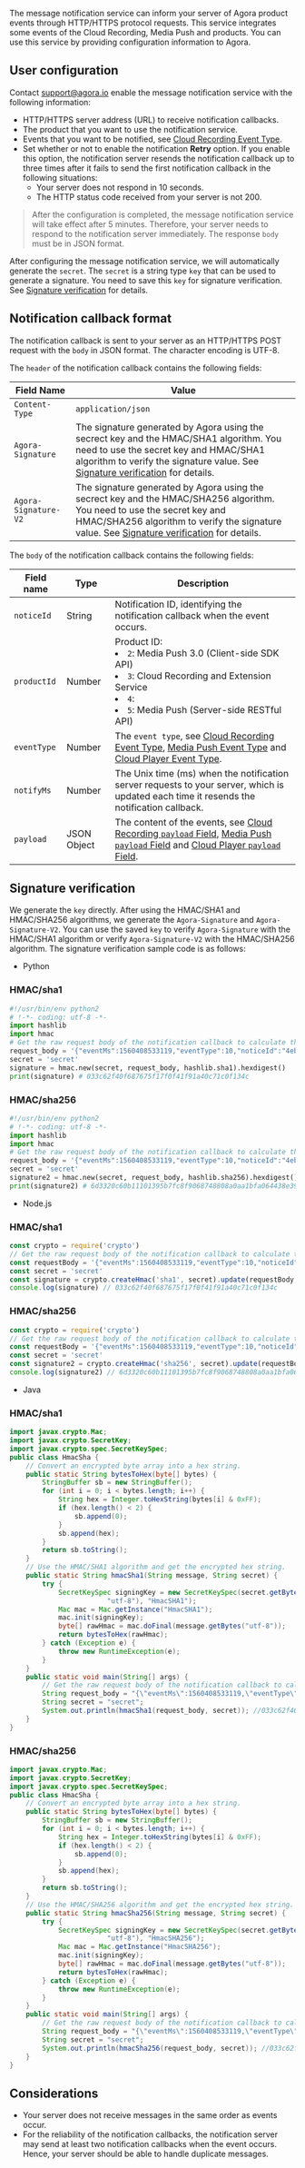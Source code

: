The message notification service can inform your server of Agora product events through HTTP/HTTPS protocol requests. This service integrates some events of the Cloud Recording, Media Push and <Vg k="MPULL" /> products. You can use this service by providing configuration information to Agora.

## User configuration

Contact support@agora.io enable the message notification service with the following information:

- HTTP/HTTPS server address (URL) to receive notification callbacks.
- The product that you want to use the notification service.
- Events that you want to be notified, see [Cloud Recording Event Type](/cloud-recording/reference/rest-api/rest-api-overview#a-nameeventacallback-events).
- Set whether or not to enable the notification **Retry** option. If you enable this option, the notification server resends the notification callback up to three times after it fails to send the first notification callback in the following situations:
  - Your server does not respond in 10 seconds.
  - The HTTP status code received from your server is not 200.

> After the configuration is completed, the message notification service will take effect after 5 minutes. Therefore, your server needs to respond to the notification server immediately. The response `body` must be in JSON format.

After configuring the message notification service, we will automatically generate the `secret`. The `secret` is a string type `key` that can be used to generate a signature. You need to save this `key` for signature verification. See [Signature verification](#signature) for details.

## Notification callback format

The notification callback is sent to your server as an HTTP/HTTPS POST request with the `body` in JSON format. The character encoding is UTF-8.

The `header` of the notification callback contains the following fields:

| Field Name        | Value              |
| ----------------- | ------------------ |
| `Content-Type`    | `application/json` |
| `Agora-Signature` | The signature generated by Agora using the secrect key and the HMAC/SHA1 algorithm. You need to use the secret key and HMAC/SHA1 algorithm to verify the signature value. See [Signature verification](#signature) for details.    |
| `Agora-Signature-V2` | The signature generated by Agora using the secrect key and the HMAC/SHA256 algorithm. You need to use the secret key and HMAC/SHA256 algorithm to verify the signature value. See [Signature verification](#signature) for details.           |

The `body` of the notification callback contains the following fields:

| Field name  | Type        | Description                                                  |
| ----------- | ----------- | ------------------------------------------------------------ |
| `noticeId`  | String      | Notification ID, identifying the notification callback when the event occurs. |
| `productId` | Number      | Product ID: <li>`2`: Media Push 3.0 (Client-side SDK API)</li><li>`3`: Cloud Recording and Extension Service</li><li>`4`: <Vg k="MPULL" /></li><li>`5`: Media Push (Server-side RESTful API)</li> |
| `eventType` | Number      | The `event type`, see [Cloud Recording Event Type](/cloud-recording/reference/rest-api/rest-api-overview#a-nameeventacallback-events), [Media Push Event Type](/media-push/reference/ncs-events#events-for-the-media-push) and [Cloud Player Event Type](/media-pull/reference/ncs-events). |
| `notifyMs`  | Number      | The Unix time (ms) when the notification server requests to your server, which is updated each time it resends the notification callback. |
| `payload`   | JSON Object | The content of the events, see [Cloud Recording `payload` Field](/cloud-recording/reference/rest-api/rest-api-overview#a-namepayloadafields-in-payload), [Media Push `payload` Field](/media-push/reference/ncs-events#events-for-the-media-push) and [Cloud Player `payload` Field](/media-pull/reference/ncs-events). |

<a name="signature"></a>
## Signature verification

We generate the `key` directly. After using the HMAC/SHA1 and HMAC/SHA256 algorithms, we generate the `Agora-Signature` and `Agora-Signature-V2`. You can use the saved `key` to verify `Agora-Signature` with the HMAC/SHA1 algorithm or verify `Agora-Signature-V2` with the HMAC/SHA256 algorithm.
The signature verification sample code is as follows:

- Python

### HMAC/sha1

```python
#!/usr/bin/env python2
# !-*- coding: utf-8 -*-
import hashlib
import hmac
# Get the raw request body of the notification callback to calculate the signature. request_body in the following code is a binary byte array before deserialization and not a dictionary after deserialization.
request_body = '{"eventMs":1560408533119,"eventType":10,"noticeId":"4eb720f0-8da7-11e9-a43e-53f411c2761f","notifyMs":1560408533119,"payload":{"a":"1","b":2},"productId":1}'
secret = 'secret'
signature = hmac.new(secret, request_body, hashlib.sha1).hexdigest()
print(signature) # 033c62f40f687675f17f0f41f91a40c71c0f134c
```


### HMAC/sha256

```python
#!/usr/bin/env python2
# !-*- coding: utf-8 -*-
import hashlib
import hmac
# Get the raw request body of the notification callback to calculate the signature. request_body in the following code is a binary byte array before deserialization and not a dictionary after deserialization.
request_body = '{"eventMs":1560408533119,"eventType":10,"noticeId":"4eb720f0-8da7-11e9-a43e-53f411c2761f","notifyMs":1560408533119,"payload":{"a":"1","b":2},"productId":1}'
secret = 'secret'
signature2 = hmac.new(secret, request_body, hashlib.sha256).hexdigest()
print(signature2) # 6d3320c60b11101395b7fc8f9068748808a0aa1bfa064438e39d1bc2c7d74d99
```

- Node.js

### HMAC/sha1

```javascript
const crypto = require('crypto')
// Get the raw request body of the notification callback to calculate the signature. requestBody in the following code is a binary byte array before deserialization, not an object after deserialization.
const requestBody = '{"eventMs":1560408533119,"eventType":10,"noticeId":"4eb720f0-8da7-11e9-a43e-53f411c2761f","notifyMs":1560408533119,"payload":{"a":"1","b":2},"productId":1}'
const secret = 'secret'
const signature = crypto.createHmac('sha1', secret).update(requestBody, 'utf8').digest('hex')
console.log(signature) // 033c62f40f687675f17f0f41f91a40c71c0f134c
```

### HMAC/sha256

```javascript
const crypto = require('crypto')
// Get the raw request body of the notification callback to calculate the signature. requestBody in the following code is a binary byte array before deserialization, not an object after deserialization.
const requestBody = '{"eventMs":1560408533119,"eventType":10,"noticeId":"4eb720f0-8da7-11e9-a43e-53f411c2761f","notifyMs":1560408533119,"payload":{"a":"1","b":2},"productId":1}'
const secret = 'secret'
const signature2 = crypto.createHmac('sha256', secret).update(requestBody, 'utf8').digest('hex')
console.log(signature2) // 6d3320c60b11101395b7fc8f9068748808a0aa1bfa064438e39d1bc2c7d74d99
```

* Java

### HMAC/sha1

```java
import javax.crypto.Mac;
import javax.crypto.SecretKey;
import javax.crypto.spec.SecretKeySpec;
public class HmacSha {
    // Convert an encrypted byte array into a hex string.
    public static String bytesToHex(byte[] bytes) {
        StringBuffer sb = new StringBuffer();
        for (int i = 0; i < bytes.length; i++) {
            String hex = Integer.toHexString(bytes[i] & 0xFF);
            if (hex.length() < 2) {
                sb.append(0);
            }
            sb.append(hex);
        }
        return sb.toString();
    }
    // Use the HMAC/SHA1 algorithm and get the encrypted hex string.
    public static String hmacSha1(String message, String secret) {
        try {
            SecretKeySpec signingKey = new SecretKeySpec(secret.getBytes(
                        "utf-8"), "HmacSHA1");
            Mac mac = Mac.getInstance("HmacSHA1");
            mac.init(signingKey);
            byte[] rawHmac = mac.doFinal(message.getBytes("utf-8"));
            return bytesToHex(rawHmac);
        } catch (Exception e) {
            throw new RuntimeException(e);
        }
    }
    public static void main(String[] args) {
        // Get the raw request body of the notification callback to calculate the signature. request_body in the following code is a binary byte array before deserialization and not an object after deserialization.
        String request_body = "{\"eventMs\":1560408533119,\"eventType\":10,\"noticeId\":\"4eb720f0-8da7-11e9-a43e-53f411c2761f\",\"notifyMs\":1560408533119,\"payload\":{\"a\":\"1\",\"b\":2},\"productId\":1}";
        String secret = "secret";
        System.out.println(hmacSha1(request_body, secret)); //033c62f40f687675f17f0f41f91a40c71c0f134c
    }
}
```

### HMAC/sha256

```java
import javax.crypto.Mac;
import javax.crypto.SecretKey;
import javax.crypto.spec.SecretKeySpec;
public class HmacSha {
    // Convert an encrypted byte array into a hex string.
    public static String bytesToHex(byte[] bytes) {
        StringBuffer sb = new StringBuffer();
        for (int i = 0; i < bytes.length; i++) {
            String hex = Integer.toHexString(bytes[i] & 0xFF);
            if (hex.length() < 2) {
                sb.append(0);
            }
            sb.append(hex);
        }
        return sb.toString();
    }
    // Use the HMAC/SHA256 algorithm and get the encrypted hex string.
    public static String hmacSha256(String message, String secret) {
        try {
            SecretKeySpec signingKey = new SecretKeySpec(secret.getBytes(
                        "utf-8"), "HmacSHA256");
            Mac mac = Mac.getInstance("HmacSHA256");
            mac.init(signingKey);
            byte[] rawHmac = mac.doFinal(message.getBytes("utf-8"));
            return bytesToHex(rawHmac);
        } catch (Exception e) {
            throw new RuntimeException(e);
        }
    }
    public static void main(String[] args) {
        // Get the raw request body of the notification callback to calculate the signature. request_body in the following code is a binary byte array before deserialization and not an object after deserialization.
        String request_body = "{\"eventMs\":1560408533119,\"eventType\":10,\"noticeId\":\"4eb720f0-8da7-11e9-a43e-53f411c2761f\",\"notifyMs\":1560408533119,\"payload\":{\"a\":\"1\",\"b\":2},\"productId\":1}";
        String secret = "secret";
        System.out.println(hmacSha256(request_body, secret)); //033c62f40f687675f17f0f41f91a40c71c0f134c
    }
}
```


## Considerations

- Your server does not receive messages in the same order as events occur.
- For the reliability of the notification callbacks, the notification server may send at least two notification callbacks when the event occurs. Hence, your server should be able to handle duplicate messages.